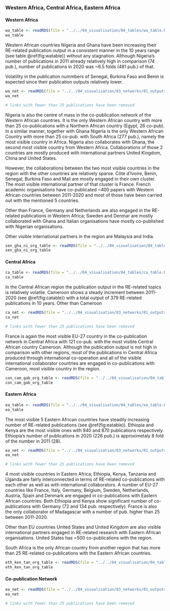 ### Western Africa, Central Africa, Eastern Africa

#### Western Africa
```r
wa_table <- readRDS(file = "../../04_visualisation/04_tables/wa_table.Rds")
wa_table
```

Western African countries Nigeria and Ghana have been increasing their RE-related publication
output in a consistent manner in the 10 years range (see table \@ref(fig:watable)) without any stagnation. Although Nigeria's number of publications in 2011 already relatively high in comparison (74 pub.), number of publications in 2020 was ~6.5 folds (481 pub.) of that. 

Volatility in the publication nummbers of Senegal, Burkina Faso and Benin is expected since their publication outputs relatively lower. 




```r
wa_net <- readRDS(file = "../../04_visualisation/03_networks/01_outputs/wa_net.Rds")
wa_net
```
```r
# links with fewer than 25 publications have been removed
```

Nigeria is also the centre of mass in the co-publication network of the Western African countries. It is the only Western African country with more than 25 co-publications with a Northern African country (Egypt, 26 co-pub). In a similar manner, together with Ghana Nigeria is the only Western African Country with more than 25 co-pub. with South Africa (277 pub.), namely the most visible country in Africa. Nigeria also collaborates with Ghana, the second most visible country from Western Africa. Collaborations of those 2 countries are mostly produced with international partners United Kingdom, China and United States.

However, the collaborations between the two most visible countries in the region with the other countries are relatively sparse. Côte d'Ivoire, Benin, Senegal, Burkina Faso and Mali are mostly engaged in their own cluster. The most visible international partner of that cluster is France. French academic organisations have co-publicated ~400 papers with Western African countries between 2011-2020 and most of those have been carried out with the mentioned 5 countries. 

Other than France, Germany and Netherlands are also engaged in the RE-related publications in Western Africa; Sweden and Denmar are mostly collaborated with Ghana and Italian organisations have mostly co-published with Nigerian organisations.

Other visible international partners in the region are Malaysia and India.

```r
sen_gha_ni_org_table <- readRDS(file = "../../04_visualisation/04_tables/sen_gha_ni_org_table.Rds")
sen_gha_ni_org_table
```

#### Central Africa
```r
ca_table <- readRDS(file = "../../04_visualisation/04_tables/ca_table.Rds")
ca_table
```

In the Central African region the publication output in the RE-related topics is relatively volatile. Cameroon shows a steady increment between 2011-2020 (see \@ref(fig:catable)) with a total output of 379 RE-related publications in 10 years. Other than Cameroon 



```r
ca_net <- readRDS(file = "../../04_visualisation/03_networks/01_outputs/ca_net.Rds")
ca_net
```
```r
# links with fewer than 25 publications have been removed
```

France is again the most visible EU-27 country in the co-publication network in Central Africa with 121 co-pub. with the most visible Central African country Cameroon. Although the publication output is not high in comparison with other regions, most of the publications in Central Africa produced through international co-operation and all of the visible international collaborator countries are engaged in co-publications with Cameroon, most visible country in the region. 

```r
con_cam_gab_org_table <- readRDS(file = "../../04_visualisation/04_tables/con_cam_gab_org_table.Rds")
con_cam_gab_org_table
```
#### Eastern Africa
```r
ea_table <- readRDS(file = "../../04_visualisation/04_tables/ea_table.Rds")
ea_table
```

The most visible 5 Eastern African countries have steadily increasing number of RE-related publications (see \@ref(fig:eatable)). Ethiopia and Kenya are the most visible ones with 940 and 870 publications respectively. Ethiopia's number of publications in 2020 (226 pub.) is approximetaly 8 fold of the number in 2011 (28). 



```r
ea_net <- readRDS(file = "../../04_visualisation/03_networks/01_outputs/ea_net.Rds")
ea_net
```
```r
# links with fewer than 25 publications have been removed
```


4 most visible countries in Eastern Africa; Ethiopia, Kenya, Tanzania and Uganda are fairly interconnected in terms of RE-related co-publications with each other as well as with international collaborators. A number of EU-27 countries like France, Italy, Germany, Belgium, Sweden, Netherlands, Austria, Spain and Denmark are engaged in co-publications with Eastern African countries. Both Ethiopia and Kenya show significant number of co-publications with Germany (72 and 134 pub. respectively). France is also the only collaborator of Madagascar with a number of pub. higher than 25 between 2011-2020.

Other than EU countries United States and United Kingdom are also visible international partners engaged in RE-related research with Eastern African organisations. United States has ~500 co-publications with the region. 

South Africa is the only African country from another region that has more than 25 RE-related co-publications with the Eastern African countries. 

```r
eth_ken_tan_org_table <- readRDS(file = "../../04_visualisation/04_tables/con_cam_gab_org_table.Rds")
eth_ken_tan_org_table
```

#### Co-publication Network

```r
ea_net <- readRDS(file = "../../04_visualisation/03_networks/01_outputs/ea_net.Rds")
ea_net
```
```r
# links with fewer than 25 publications have been removed
```
